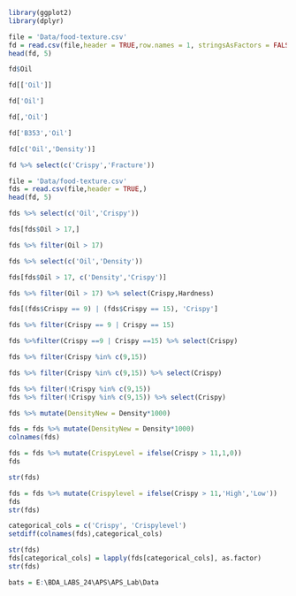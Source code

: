 ```r
library(ggplot2)
library(dplyr)
```


```r
file = 'Data/food-texture.csv'
fd = read.csv(file,header = TRUE,row.names = 1, stringsAsFactors = FALSE)
head(fd, 5)
```
```r
fd$Oil
```
```r
fd[['Oil']]
```

```r
fd['Oil']
```
```r
fd[,'Oil']
```
```r
fd['B353','Oil']
```
```r
fd[c('Oil','Density')]
```

```r
fd %>% select(c('Crispy','Fracture'))
```
```r
file = 'Data/food-texture.csv'
fds = read.csv(file,header = TRUE,)
head(fd, 5)
```

```r
fds %>% select(c('Oil','Crispy'))
```
```r
fds[fds$Oil > 17,]
```
```r
fds %>% filter(Oil > 17)
```
```r
fds %>% select(c('Oil','Density'))
```
```r
fds[fds$Oil > 17, c('Density','Crispy')]
```
```r
fds %>% filter(Oil > 17) %>% select(Crispy,Hardness)
```
```r
fds[(fds$Crispy == 9) | (fds$Crispy == 15), 'Crispy']
```
```r
fds %>% filter(Crispy == 9 | Crispy == 15)
```
```r
fds %>%filter(Crispy ==9 | Crispy ==15) %>% select(Crispy)
```
```r
fds %>% filter(Crispy %in% c(9,15))
```
```r
fds %>% filter(Crispy %in% c(9,15)) %>% select(Crispy)
```
```r
fds %>% filter(!Crispy %in% c(9,15))
fds %>% filter(!Crispy %in% c(9,15)) %>% select(Crispy)
```
```r
fds %>% mutate(DensityNew = Density*1000)
```
```r
fds = fds %>% mutate(DensityNew = Density*1000)
colnames(fds)
```
```r
fds = fds %>% mutate(CrispyLevel = ifelse(Crispy > 11,1,0))
fds
```
```r
str(fds)
```
```r
fds = fds %>% mutate(Crispylevel = ifelse(Crispy > 11,'High','Low'))
fds
str(fds)
```

```r
categorical_cols = c('Crispy', 'Crispylevel')
setdiff(colnames(fds),categorical_cols)
```
```r
str(fds)
fds[categorical_cols] = lapply(fds[categorical_cols], as.factor)
str(fds)
```
```r
bats = E:\BDA_LABS_24\APS\APS_Lab\Data
```






